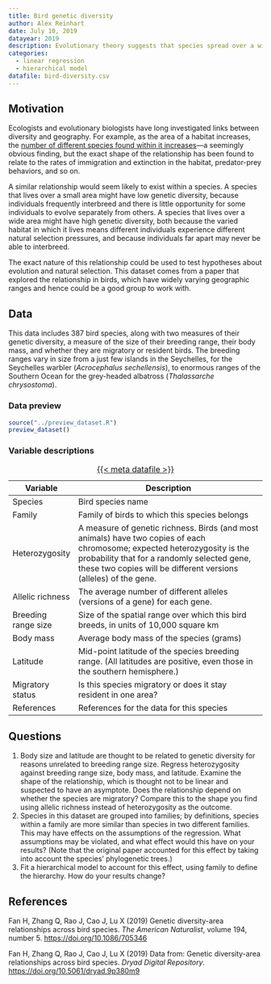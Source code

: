 ```yaml
---
title: Bird genetic diversity
author: Alex Reinhart
date: July 10, 2019
datayear: 2019
description: Evolutionary theory suggests that species spread over a wider geographic range should have greater genetic diversity. Does this hold true in birds? An observational study of 387 bird species.
categories:
  - linear regression
  - hierarchical model
datafile: bird-diversity.csv
---
```


## Motivation

Ecologists and evolutionary biologists have long investigated links between
diversity and geography. For example, as the area of a habitat increases, the
[number of different species found within it
increases](https://en.wikipedia.org/wiki/Species%E2%80%93area_relationship)—a
seemingly obvious finding, but the exact shape of the relationship has been
found to relate to the rates of immigration and extinction in the habitat,
predator-prey behaviors, and so on.

A similar relationship would seem likely to exist within a species. A species
that lives over a small area might have low genetic diversity, because
individuals frequently interbreed and there is little opportunity for some
individuals to evolve separately from others. A species that lives over a wide
area might have high genetic diversity, both because the varied habitat in which
it lives means different individuals experience different natural selection
pressures, and because individuals far apart may never be able to interbreed.

The exact nature of this relationship could be used to test hypotheses about
evolution and natural selection. This dataset comes from a paper that explored
the relationship in birds, which have widely varying geographic ranges and hence
could be a good group to work with.

## Data

This data includes 387 bird species, along with two measures of their genetic
diversity, a measure of the size of their breeding range, their body mass, and
whether they are migratory or resident birds. The breeding ranges vary in size
from a just few islands in the Seychelles, for the Seychelles warbler
(*Acrocephalus sechellensis*), to enormous ranges of the Southern Ocean for the
grey-headed albatross (*Thalassarche chrysostoma*).

### Data preview

```r
source("../preview_dataset.R")
preview_dataset()
```

### Variable descriptions

| Variable | Description |
|----|-------------|
| Species |	Bird species name |
| Family |	Family of birds to which this species belongs |
| Heterozygosity |	A measure of genetic richness. Birds (and most animals) have two copies of each chromosome; expected heterozygosity is the probability that for a randomly selected gene, these two copies will be different versions (alleles) of the gene. |
| Allelic richness | 	The average number of different alleles (versions of a gene) for each gene. |
| Breeding range size |	Size of the spatial range over which this bird breeds, in units of 10,000 square km |
| Body mass |	Average body mass of the species (grams) |
| Latitude |	Mid-point latitude of the species breeding range. (All latitudes are positive, even those in the southern hemisphere.) |
| Migratory status |	Is this species migratory or does it stay resident in one area? |
| References |	References for the data for this species  |

: [{{< meta datafile >}}](../data/{{< meta datafile >}})

## Questions

1. Body size and latitude are thought to be related to genetic diversity for
   reasons unrelated to breeding range size. Regress heterozygosity against
   breeding range size, body mass, and latitude. Examine the shape of the
   relationship, which is thought not to be linear and suspected to have an
   asymptote. Does the relationship depend on whether the species are migratory?
   Compare this to the shape you find using allelic richness instead of
   heterozygosity as the outcome.
2. Species in this dataset are grouped into families; by definitions, species
   within a family are more similar than species in two different families. This
   may have effects on the assumptions of the regression. What assumptions may
   be violated, and what effect would this have on your results? (Note that the
   original paper accounted for this effect by taking into account the species’
   phylogenetic trees.)
3. Fit a hierarchical model to account for this effect, using family to define
   the hierarchy. How do your results change?


## References

Fan H, Zhang Q, Rao J, Cao J, Lu X (2019) Genetic diversity-area relationships
across bird species. *The American Naturalist*, volume 194, number 5.
<https://doi.org/10.1086/705346>

Fan H, Zhang Q, Rao J, Cao J, Lu X (2019) Data from: Genetic diversity-area
relationships across bird species. *Dryad Digital Repository*.
<https://doi.org/10.5061/dryad.9p380m9>
